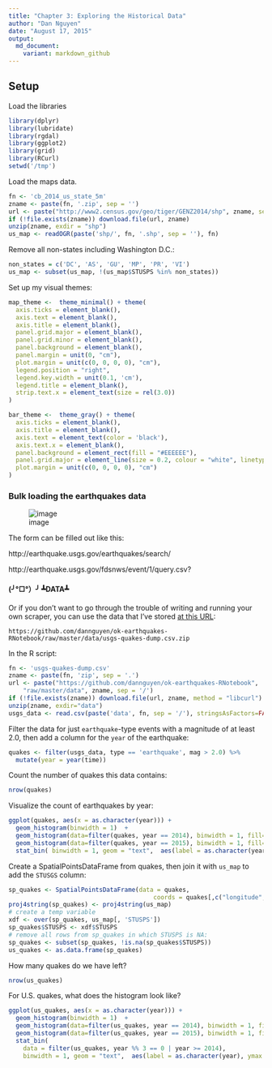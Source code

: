 ```yaml
---
title: "Chapter 3: Exploring the Historical Data"
author: "Dan Nguyen"
date: "August 17, 2015"
output:
  md_document:
    variant: markdown_github
---
```



## Setup

Load the libraries

```r
library(dplyr)
library(lubridate)
library(rgdal)
library(ggplot2)
library(grid)
library(RCurl)
setwd('/tmp')
```

Load the maps data.

```r
fn <- 'cb_2014_us_state_5m'
zname <- paste(fn, '.zip', sep = '')
url <- paste("http://www2.census.gov/geo/tiger/GENZ2014/shp", zname, sep = '/')
if (!file.exists(zname)) download.file(url, zname)
unzip(zname, exdir = "shp")
us_map <- readOGR(paste('shp/', fn, '.shp', sep = ''), fn)
```

Remove all non-states including Washington D.C.:

```r
non_states = c('DC', 'AS', 'GU', 'MP', 'PR', 'VI')
us_map <- subset(us_map, !(us_map$STUSPS %in% non_states))
```

Set up my visual themes:

```r
map_theme <-  theme_minimal() + theme(
  axis.ticks = element_blank(),
  axis.text = element_blank(),
  axis.title = element_blank(),
  panel.grid.major = element_blank(),
  panel.grid.minor = element_blank(),
  panel.background = element_blank(),
  panel.margin = unit(0, "cm"),
  plot.margin = unit(c(0, 0, 0, 0), "cm"),
  legend.position = "right",
  legend.key.width = unit(0.1, 'cm'),
  legend.title = element_blank(),
  strip.text.x = element_text(size = rel(3.0))
)

bar_theme <-  theme_gray() + theme(
  axis.ticks = element_blank(),
  axis.title = element_blank(),
  axis.text = element_text(color = 'black'),
  axis.text.x = element_blank(),
  panel.background = element_rect(fill = "#EEEEEE"),
  panel.grid.major = element_line(size = 0.2, colour = "white", linetype = "solid"),
  plot.margin = unit(c(0, 0, 0, 0), "cm")
)
```


### Bulk loading the earthquakes data

![image](http://blog.danwin.com/images/posts/ok-earthquakes/usgs-map-ok-tx.jpg)

The form can be filled out like this:

http://earthquake.usgs.gov/earthquakes/search/

http://earthquake.usgs.gov/fdsnws/event/1/query.csv?


#### (╯°□°）╯ ┻DATA┻

Or if you don't want to go through the trouble of writing and running your own scraper, you can use the data that I've stored [at this URL](https://github.com/dannguyen/ok-earthquakes-RNotebook/raw/master/data/usgs-quakes-dump.csv.zip):

    https://github.com/dannguyen/ok-earthquakes-RNotebook/raw/master/data/usgs-quakes-dump.csv.zip


In the R script:

```r
fn <- 'usgs-quakes-dump.csv'
zname <- paste(fn, 'zip', sep = '.')
url <- paste("https://github.com/dannguyen/ok-earthquakes-RNotebook",
    "raw/master/data", zname, sep = '/')
if (!file.exists(zname)) download.file(url, zname, method = "libcurl")
unzip(zname, exdir="data")
usgs_data <- read.csv(paste('data', fn, sep = '/'), stringsAsFactors=FALSE)
```

Filter the data for just `earthquake`-type events with a magnitude of at least 2.0, then add a column for the `year` of the earthquake:

```r
quakes <- filter(usgs_data, type == 'earthquake', mag > 2.0) %>%
  mutate(year = year(time))
```

Count the number of quakes this data contains:

```r
nrow(quakes)
```

Visualize the count of earthquakes by year:

```r
ggplot(quakes, aes(x = as.character(year))) + 
  geom_histogram(binwidth = 1)  +
  geom_histogram(data=filter(quakes, year == 2014), binwidth = 1, fill="#990000") + 
  geom_histogram(data=filter(quakes, year == 2015), binwidth = 1, fill="gray") + 
  stat_bin( binwidth = 1, geom = "text",  aes(label = as.character(year), ymax = 1.05 * max(..count..)), vjust=-0.5, size = 3.5) + bar_theme 
```



Create a SpatialPointsDataFrame from quakes, then join it with `us_map` to add the `STUSGS` column:

```r
sp_quakes <- SpatialPointsDataFrame(data = quakes,
                                        coords = quakes[,c("longitude", "latitude")])
proj4string(sp_quakes) <- proj4string(us_map)
# create a temp variable
xdf <- over(sp_quakes, us_map[, 'STUSPS'])
sp_quakes$STUSPS <- xdf$STUSPS
# remove all rows from sp_quakes in which STUSPS is NA:
sp_quakes <- subset(sp_quakes, !is.na(sp_quakes$STUSPS))
us_quakes <- as.data.frame(sp_quakes)
```

How many quakes do we have left?

```r
nrow(us_quakes)
```

For U.S. quakes, what does the histogram look like?

```r
ggplot(us_quakes, aes(x = as.character(year))) + 
  geom_histogram(binwidth = 1)  +
  geom_histogram(data=filter(us_quakes, year == 2014), binwidth = 1, fill="#990000") + 
  geom_histogram(data=filter(us_quakes, year == 2015), binwidth = 1, fill="gray") + 
  stat_bin(
    data = filter(us_quakes, year %% 3 == 0 | year >= 2014),
    binwidth = 1, geom = "text",  aes(label = as.character(year), ymax = 1.05 * max(..count..)), vjust=-0.5, size = 3.5) + bar_theme 
```




